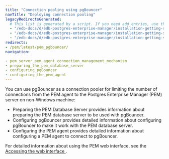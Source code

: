 ```yaml
---
title: "Connection pooling using pgBouncer"
navTitle: "Deploying connection pooling"
legacyRedirectsGenerated:
  # This list is generated by a script. If you need add entries, use the `legacyRedirects` key.
  - "/edb-docs/d/edb-postgres-enterprise-manager/installation-getting-started/pgbouncer-configuration-guide/8.0/genindex.html"
  - "/edb-docs/d/edb-postgres-enterprise-manager/installation-getting-started/pgbouncer-configuration-guide/8.0/conclusion.html"
  - "/edb-docs/d/edb-postgres-enterprise-manager/installation-getting-started/pgbouncer-configuration-guide/8.0/index.html"
redirects:
- /pem/latest/pem_pgbouncer/
navigation:

- pem_server_pem_agent_connection_management_mechanism
- preparing_the_pem_database_server
- configuring_pgBouncer
- configuring_the_pem_agent
---
```


You can use pgBouncer as a connection pooler for limiting the number of connections from the PEM agent to the Postgres Enterprise Manager (PEM) server on non-Windows machine:

-   Preparing the PEM Database Server provides information about preparing the PEM database server to be used with pgBouncer.
-   Configuring pgBouncer provides detailed information about configuring pgBouncer to make it work with the PEM database server.
-   Configuring the PEM agent provides detailed information about configuring a PEM agent to connect to pgBouncer.

For detailed information about using the PEM web interface, see the [Accessing the web interface ](../pem_web_interface).